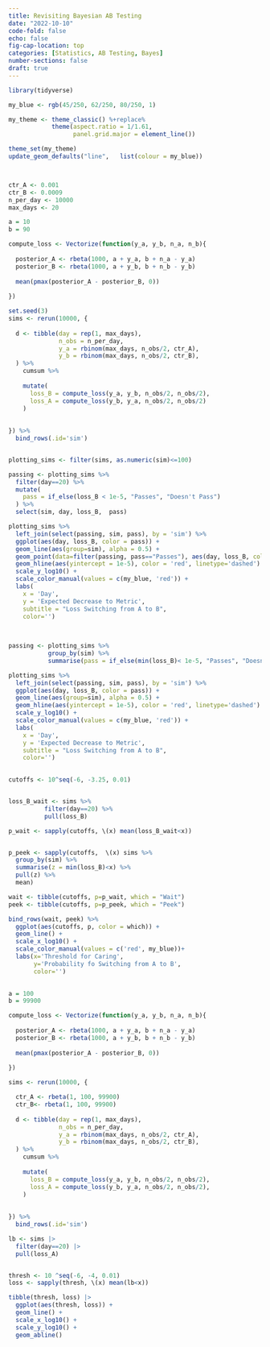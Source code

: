 ```yaml
---
title: Revisiting Bayesian AB Testing
date: "2022-10-10"
code-fold: false
echo: false
fig-cap-location: top
categories: [Statistics, AB Testing, Bayes]
number-sections: false
draft: true
---
```



```r
library(tidyverse)

my_blue <- rgb(45/250, 62/250, 80/250, 1)

my_theme <- theme_classic() %+replace%
            theme(aspect.ratio = 1/1.61,
                  panel.grid.major = element_line())

theme_set(my_theme)
update_geom_defaults("line",   list(colour = my_blue))



ctr_A <- 0.001
ctr_B <- 0.0009
n_per_day <- 10000
max_days <- 20

a = 10
b = 90

compute_loss <- Vectorize(function(y_a, y_b, n_a, n_b){
  
  posterior_A <- rbeta(1000, a + y_a, b + n_a - y_a)
  posterior_B <- rbeta(1000, a + y_b, b + n_b - y_b)
  
  mean(pmax(posterior_A - posterior_B, 0))
  
})

```


```r
set.seed(3)
sims <- rerun(10000, {
  
  d <- tibble(day = rep(1, max_days),  
              n_obs = n_per_day,
              y_a = rbinom(max_days, n_obs/2, ctr_A),
              y_b = rbinom(max_days, n_obs/2, ctr_B),
  ) %>% 
    cumsum %>% 
    
    mutate(
      loss_B = compute_loss(y_a, y_b, n_obs/2, n_obs/2),
      loss_A = compute_loss(y_b, y_a, n_obs/2, n_obs/2)
    )
  
  
}) %>% 
  bind_rows(.id='sim')



```


```r

plotting_sims <- filter(sims, as.numeric(sim)<=100)

passing <- plotting_sims %>% 
  filter(day==20) %>% 
  mutate(
    pass = if_else(loss_B < 1e-5, "Passes", "Doesn't Pass")
  ) %>% 
  select(sim, day, loss_B,  pass)

plotting_sims %>% 
  left_join(select(passing, sim, pass), by = 'sim') %>%
  ggplot(aes(day, loss_B, color = pass)) + 
  geom_line(aes(group=sim), alpha = 0.5) + 
  geom_point(data=filter(passing, pass=="Passes"), aes(day, loss_B, color=pass), inherit.aes = F, show.legend=F) +
  geom_hline(aes(yintercept = 1e-5), color = 'red', linetype='dashed') +
  scale_y_log10() + 
  scale_color_manual(values = c(my_blue, 'red')) + 
  labs(
    x = 'Day', 
    y = 'Expected Decrease to Metric',
    subtitle = "Loss Switching from A to B", 
    color='') 
  
  

```


```r

passing <- plotting_sims %>% 
           group_by(sim) %>% 
           summarise(pass = if_else(min(loss_B)< 1e-5, "Passes", "Doesn't Pass"))

plotting_sims %>% 
  left_join(select(passing, sim, pass), by = 'sim') %>%
  ggplot(aes(day, loss_B, color = pass)) + 
  geom_line(aes(group=sim), alpha = 0.5) + 
  geom_hline(aes(yintercept = 1e-5), color = 'red', linetype='dashed') +
  scale_y_log10() + 
  scale_color_manual(values = c(my_blue, 'red')) + 
  labs(
    x = 'Day', 
    y = 'Expected Decrease to Metric',
    subtitle = "Loss Switching from A to B", 
    color='') 
  
```


```r
cutoffs <- 10^seq(-6, -3.25, 0.01)


loss_B_wait <- sims %>% 
          filter(day==20) %>% 
          pull(loss_B)

p_wait <- sapply(cutoffs, \(x) mean(loss_B_wait<x))


p_peek <- sapply(cutoffs,  \(x) sims %>% 
  group_by(sim) %>% 
  summarise(z = min(loss_B)<x) %>% 
  pull(z) %>% 
  mean)

wait <- tibble(cutoffs, p=p_wait, which = "Wait") 
peek <- tibble(cutoffs, p=p_peek, which = "Peek") 

bind_rows(wait, peek) %>% 
  ggplot(aes(cutoffs, p, color = which)) + 
  geom_line() + 
  scale_x_log10() + 
  scale_color_manual(values = c('red', my_blue))+
  labs(x='Threshold for Caring', 
       y='Probability fo Switching from A to B', 
       color='')
  
```


```r

a = 100
b = 99900

compute_loss <- Vectorize(function(y_a, y_b, n_a, n_b){
  
  posterior_A <- rbeta(1000, a + y_a, b + n_a - y_a)
  posterior_B <- rbeta(1000, a + y_b, b + n_b - y_b)
  
  mean(pmax(posterior_A - posterior_B, 0))
  
})

sims <- rerun(10000, {

  ctr_A <- rbeta(1, 100, 99900)
  ctr_B<- rbeta(1, 100, 99900)
  
  d <- tibble(day = rep(1, max_days),  
              n_obs = n_per_day,
              y_a = rbinom(max_days, n_obs/2, ctr_A),
              y_b = rbinom(max_days, n_obs/2, ctr_B),
  ) %>% 
    cumsum %>% 
    
    mutate(
      loss_B = compute_loss(y_a, y_b, n_obs/2, n_obs/2),
      loss_A = compute_loss(y_b, y_a, n_obs/2, n_obs/2),
    )
  
  
}) %>% 
  bind_rows(.id='sim')

```


```r
lb <- sims |> 
  filter(day==20) |> 
  pull(loss_A)


thresh <- 10 ^seq(-6, -4, 0.01)
loss <- sapply(thresh, \(x) mean(lb<x))

tibble(thresh, loss) |> 
  ggplot(aes(thresh, loss)) + 
  geom_line() + 
  scale_x_log10() + 
  scale_y_log10() + 
  geom_abline()
```

